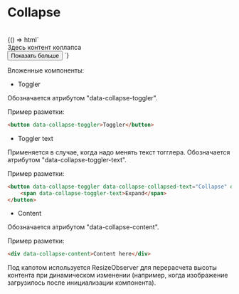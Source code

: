 
<Meta title="Collapse" />

# Collapse

<br />

<Preview>
    <Story name="Default">
        {() => html` <x-collapse id="some-id" collapsed>
            <div class="collapse__content" data-collapse-content>
                <div>Здесь контент коллапса</div>
            </div>
            <button data-collapse-toggler data-collapsed-text="Показать больше" data-expanded-text="Скрыть">
                <span data-collapse-toggler-text>Показать больше</span>
            </button>
        </x-collapse>`}
    </Story>
</Preview>

Вложенные компоненты:

-   Toggler

Обозначается атрибутом "data-collapse-toggler".

Пример разметки:

```html
<button data-collapse-toggler>Toggler</button>
```

-   Toggler text

Применяется в случае, когда надо менять текст тогглера. Обозначается атрибутом "data-collapse-toggler-text".

Пример разметки:

```html
<button data-collapse-toggler data-collapse-collapsed-text="Collapse" data-collapse-expanded-text="Expand">
    <span data-collapse-toggler-text>Expand</span>
</button>
```

-   Content

Обозначается атрибутом "data-collapse-content".

Пример разметки:

```html
<div data-collapse-content>Content here</div>
```

Под капотом используется ResizeObserver для перерасчета высоты контента при динамическом изменении (например, когда изображение загрузилось после инициализации компонента).
